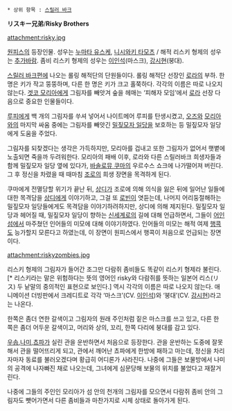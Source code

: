  * 상위 항목 : [[스릴러 바크]]

'''リスキー兄弟'''/'''Risky Brothers'''

attachment:risky.jpg

[[원피스(만화)|원피스]]의 등장인물. 성우는 [[누마타 유스케]], [[니시와키 타모츠]] / 해적 리스키 형제의 성우는 [[추가바람]]. 좀비 리스키 형제의 성우는 [[이인석]](마스크), [[강시현]](붕대).

[[원피스(만화)/스릴러 바크 편|스릴러 바크편]]에 나오는 롤링 해적단의 단원들이다. 롤링 해적단 선장인 [[로라(원피스)|로라]]의 부하. 한 명은 키가 작고 뚱뚱하며, 다른 한 명은 키가 크고 홀쭉하다. 각각의 이름은 따로 나오지 않는다. [[겟코 모리아]]에게 그림자를 빼앗겨 숲을 헤매는 ‘피해자 모임’에서 [[로라(원피스)|로라]] 선장 다음으로 중요한 인물들이다.

[[몽키 D. 루피|루피]]에게 백 개의 그림자를 쑤셔 넣어서 나이트메어 루피를 탄생시켰고, [[오즈(원피스)|오즈]]와 [[겟코 모리아|모리아]]와의 마지막 싸움 중에는 그림자를 빼앗긴 [[밀짚모자 일당]]을 보호하는 등 밀짚모자 일당에게 도움을 주었다.

그림자를 되찾겠다는 생각은 가득하지만, 모리아를 겁내고 또한 그림자가 없어서 햇볕에 노출되면 죽을까 두려워한다. 모리아의 패배 이후, 로라와 다른 스릴러바크 희생자들과 함께 밀짚모자 일당 옆에 있다가, [[바솔로뮤 쿠마]]의 우르수스 쇼크에 나가떨어져 버린다. 그 후 정신을 차렸을 때 때마침 [[롤로노아 조로|조로]]의 희생 장면을 목격하게 된다.

쿠마에게 전멸당할 위기가 끝난 뒤, [[상디]]가 조로에 의해 의식을 잃은 뒤에 일어난 일들에 대한 목격담을 [[상디]]에게 이야기하고, 그걸 또 [[니코 로빈|로빈]]이 엿듣는데, 나머지 어리둥절해하는 밀짚모자 일당들에게도 목격담을 이야기하려하지만, 상디에 의해 제지된다. 밀짚모자 일당과 헤어질 때, 밀짚모자 일당이 향하는 [[신세계(원피스)|신세계]]로의 길에 대해 언급하면서, 그들이 [[어인섬]]에서 마주쳤던 인어들의 미모에 대해 이야기하였다. 인어들의 미모는 해적 여제 [[보아 행콕|행콕]]도 능가할지 모른다고 하였는데, 이 장면이 원피스에서 행콕이 처음으로 언급되는 장면이다.

attachment:riskyzombies.jpg

리스키 형제의 그림자가 들어간 조그만 다람쥐 좀비들도 똑같이 리스키 형제라 불린다.[* 리스키라는 말은 위험하다는 뜻의 영어인 risky와 다람쥐를 뜻하는 일본어 리스(リス) 두 낱말의 중의적인 표현으로 보인다.] 역시 각각의 이름은 따로 나오지 않는다. 애니메이션 더빙판에서 크레디트로 각각 ‘마스크’(CV. [[이인석]])와 ‘붕대’(CV. [[강시현]])라고는 나온다.

한쪽은 좀더 연한 갈색이고 그림자의 원래 주인처럼 짙은 마스크를 쓰고 있고, 다른 한 쪽은 좀더 어두운 갈색이고, 머리와 상의, 꼬리, 한쪽 다리에 붕대를 감고 있다. 

[[우솝]],[[나미(원피스)|나미]],[[토니토니 쵸파|쵸파]]가 실린 관을 운반하면서 처음으로 등장한다. 관을 운반하는 도중에 잘못해서 관을 떨어뜨리게 되고, 관에서 깨어난 쵸파에게 한방에 패하고 마는데, 정신을 차리자마자 동료를 불러오겠다며 황급히 어디론가 사라진다. 나중에 그들은 보물방에서 나미의 공격에 나자빠진 채로 나오는데, 그녀에게 심문당해 보물의 위치를 불었다고 재잘거린다.

나중에 그들의 주인인 모리아가 섬 안의 천개의 그림자를 모으면서 다람쥐 좀비 안의 그림자도 뺏어가면서 다른 좀비들과 마찬가지로 시체 상태로 돌아가게 된다.
